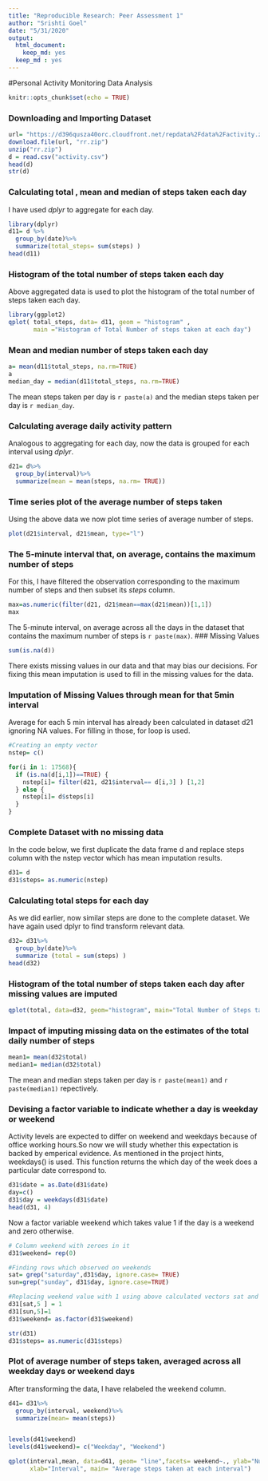 ```yaml
---
title: "Reproducible Research: Peer Assessment 1"
author: "Srishti Goel"
date: "5/31/2020"
output:
  html_document: 
    keep_md: yes
  keep_md : yes
---
```

#Personal Activity Monitoring Data Analysis

```r
knitr::opts_chunk$set(echo = TRUE)
```

### Downloading and Importing Dataset


```r
url= "https://d396qusza40orc.cloudfront.net/repdata%2Fdata%2Factivity.zip"
download.file(url, "rr.zip")
unzip("rr.zip") 
d = read.csv("activity.csv")
head(d)
str(d)
```

### Calculating total , mean and median of steps taken each day

I have used *dplyr* to aggregate for each day.

```r
library(dplyr)
d11= d %>% 
  group_by(date)%>%
  summarize(total_steps= sum(steps) )
head(d11)
```
### Histogram of the total number of steps taken each day
Above aggregated data is used to plot the histogram of the total number of steps taken each day. 

```r
library(ggplot2)
qplot( total_steps, data= d11, geom = "histogram" , 
       main ="Histogram of Total Number of steps taken at each day")
```

### Mean and median number of steps taken each day

```r
a= mean(d11$total_steps, na.rm=TRUE)
a
median_day = median(d11$total_steps, na.rm=TRUE)
```

The mean steps taken per day is `r paste(a)` and the median steps taken per day is `r median_day`.

### Calculating average daily activity pattern
Analogous to aggregating for each day, now the data is grouped for each interval using *dplyr*. 

```r
d21= d%>%
  group_by(interval)%>%
  summarize(mean = mean(steps, na.rm= TRUE))
```

### Time series plot of the average number of steps taken
Using the above data we now plot time series of average number of steps.

```r
plot(d21$interval, d21$mean, type="l")

```
### The 5-minute interval that, on average, contains the maximum number of steps
For this, I have filtered the observation corresponding to the maximum number of steps and then subset its *steps* column.

```r
max=as.numeric(filter(d21, d21$mean==max(d21$mean))[1,1])
max

```
The 5-minute interval, on average across all the days in the dataset that contains the maximum number of steps is `r paste(max)`.
### Missing Values 
```r
sum(is.na(d))
```
There exists missing values in our data and that may bias our decisions. For fixing this mean imputation is used to fill in the missing values for the data.

### Imputation of Missing Values through mean for that 5min interval 
Average for each 5 min interval has already been calculated in dataset d21 ignoring NA values. For filling in those, for loop is used. 

```r
#Creating an empty vector
nstep= c()

for(i in 1: 17568){
  if (is.na(d[i,1])==TRUE) {
    nstep[i]= filter(d21, d21$interval== d[i,3] ) [1,2]
  } else {
    nstep[i]= d$steps[i]
  }
}  
```

###  Complete Dataset with no missing data
In the code below, we first duplicate the data frame d and replace steps column with the nstep vector which has mean imputation results. 

```r
d31= d
d31$steps= as.numeric(nstep)
```

### Calculating total steps for each day 
As we did earlier, now similar steps are done to the complete dataset. We have again used dplyr to find transform relevant data. 

```r
d32= d31%>% 
  group_by(date)%>%
  summarize (total = sum(steps) )
head(d32)
```

### Histogram of the total number of steps taken each day after missing values are imputed


```r
qplot(total, data=d32, geom="histogram", main="Total Number of Steps taken at each Day")
```

### Impact of imputing missing data on the estimates of the total daily number of steps
```r
mean1= mean(d32$total)
median1= median(d32$total)
```

The mean and median steps taken per day is `r paste(mean1)` and `r paste(median1) ` repectively. 

### Devising a factor variable to indicate whether a day is weekday or weekend 
Activity levels are expected to differ on weekend and weekdays because of office working hours.So now we will study whether this expectation is backed by emperical evidence.
As mentioned in the project hints, weekdays() is used. This function returns the which day of the week does a particular date correspond to.
 
 ```r
d31$date = as.Date(d31$date)
day=c()
d31$day = weekdays(d31$date)
head(d31, 4)
 ```
Now a factor variable weekend which takes value 1 if the day is a weekend and zero otherwise. 
```r
# Column weekend with zeroes in it
d31$weekend= rep(0) 

#Finding rows which observed on weekends
sat= grep("saturday",d31$day, ignore.case= TRUE)
sun=grep("sunday", d31$day, ignore.case=TRUE)

#Replacing weekend value with 1 using above calculated vectors sat and sun
d31[sat,5 ] = 1
d31[sun,5]=1
d31$weekend= as.factor(d31$weekend)

str(d31)
d31$steps= as.numeric(d31$steps)
```
### Plot of average number of steps taken, averaged across all weekday days or weekend days 
After transforming the data, I have relabeled the weekend column.

```r
d41= d31%>%
  group_by(interval, weekend)%>%
  summarize(mean= mean(steps))


levels(d41$weekend)
levels(d41$weekend)= c("Weekday", "Weekend")

qplot(interval,mean, data=d41, geom= "line",facets= weekend~., ylab="Number of steps", 
      xlab="Interval", main= "Average steps taken at each interval")
```

